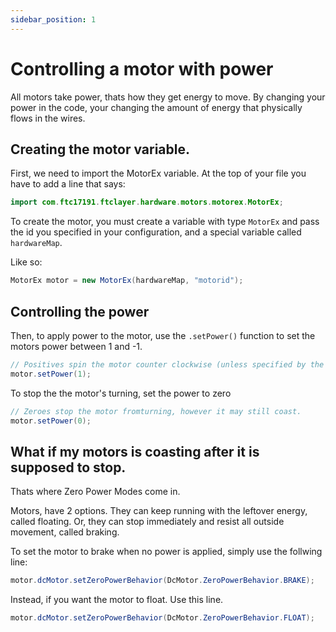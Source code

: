 ```yaml
---
sidebar_position: 1
---
```


# Controlling a motor with power

All motors take power, thats how they get energy to move.
By changing your power in the code, your changing the amount of energy that physically flows in the wires.

## Creating the motor variable.
First, we need to import the MotorEx variable.
At the top of your file you have to add a line that says:
```java
import com.ftc17191.ftclayer.hardware.motors.motorex.MotorEx;
```
To create the motor, you must create a variable with type `MotorEx` and pass the id you specified in your configuration, and a special variable called `hardwareMap`.

Like so:
```java
MotorEx motor = new MotorEx(hardwareMap, "motorid");
```

## Controlling the power
Then, to apply power to the motor, use the `.setPower()` function to set the motors power between 1 and -1.

```java
// Positives spin the motor counter clockwise (unless specified by the manufacturer)
motor.setPower(1);
```

To stop the the motor's turning, set the power to zero

```java
// Zeroes stop the motor fromturning, however it may still coast. 
motor.setPower(0);
```

## What if my motors is coasting after it is supposed to stop.

Thats where Zero Power Modes come in.

Motors, have 2 options. They can keep running with the leftover energy, called floating. Or, they can stop immediately and resist all outside movement, called braking.

To set the motor to brake when no power is applied, simply use the follwing line:

```java
motor.dcMotor.setZeroPowerBehavior(DcMotor.ZeroPowerBehavior.BRAKE);
```

Instead, if you want the motor to float. Use this line.


```java
motor.dcMotor.setZeroPowerBehavior(DcMotor.ZeroPowerBehavior.FLOAT);
```
